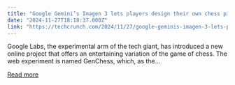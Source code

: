 ```yaml
---
title: "Google Gemini’s Imagen 3 lets players design their own chess pieces"
date: "2024-11-27T18:18:37.000Z"
link: "https://techcrunch.com/2024/11/27/google-geminis-imagen-3-lets-players-design-their-own-chess-pieces/"
---
```


Google Labs, the experimental arm of the tech giant, has introduced a new online project that offers an entertaining variation of the game of chess. The web experiment is named GenChess, which, as the...

[Read more](https://techcrunch.com/2024/11/27/google-geminis-imagen-3-lets-players-design-their-own-chess-pieces/)
